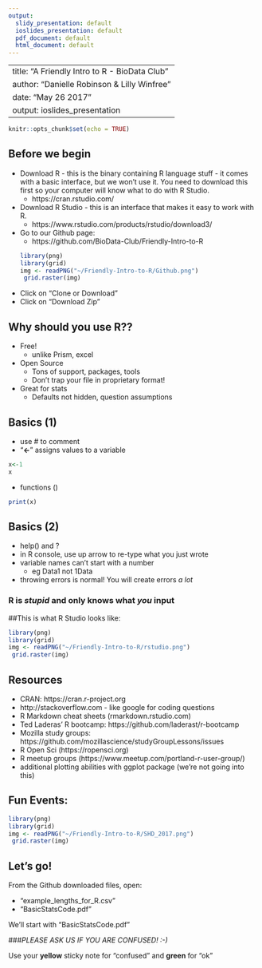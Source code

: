 ```yaml
---
output:
  slidy_presentation: default
  ioslides_presentation: default
  pdf_document: default
  html_document: default
---
```


---
title: "A Friendly Intro to R - BioData Club"
author: "Danielle Robinson & Lilly Winfree"
date: "May 26 2017"
output: ioslides_presentation
---

```r
knitr::opts_chunk$set(echo = TRUE)
```

## Before we begin
- Download R - this is the binary containing R language stuff - it comes with a basic interface, but we won't use it. You need to download this first so your computer will know what to do with R Studio.
    + https://cran.rstudio.com/
- Download R Studio - this is an interface that makes it easy to work with R.
    + https://www.rstudio.com/products/rstudio/download3/
- Go to our Github page: 
    + https://github.com/BioData-Club/Friendly-Intro-to-R
```r
library(png)
library(grid)
img <- readPNG("~/Friendly-Intro-to-R/Github.png")
 grid.raster(img)
```
- Click on "Clone or Download"
- Click on "Download Zip"

## Why should you use R??
- Free!
    + unlike Prism, excel
- Open Source 
    + Tons of support, packages, tools
    + Don't trap your file in proprietary format!
- Great for stats
    + Defaults not hidden, question assumptions

## Basics (1)
- use # to comment
- "**<-**" assigns values to a variable
```r
x<-1
x
```
- functions ()
```r
print(x)
```
## Basics (2)
- help() and ?
- in R console, use up arrow to re-type what you just wrote
- variable names can't start with a number
    + eg Data1 not 1Data
- throwing errors is normal! You will create errors _a lot_

### R is _stupid_ and only knows what _you_ input


##This is what R Studio looks like:
```r
library(png)
library(grid)
img <- readPNG("~/Friendly-Intro-to-R/rstudio.png")
 grid.raster(img)
```

## Resources
- CRAN: https://cran.r-project.org
- http://stackoverflow.com - like google for coding questions
- R Markdown cheat sheets (rmarkdown.rstudio.com)
- Ted Laderas' R bootcamp: https://github.com/laderast/r-bootcamp
- Mozilla study groups: https://github.com/mozillascience/studyGroupLessons/issues
- R Open Sci (https://ropensci.org)
- R meetup groups (https://www.meetup.com/portland-r-user-group/)
- additional plotting abilities with ggplot package (we're not going into this)

## Fun Events:
```r
library(png)
library(grid)
img <- readPNG("~/Friendly-Intro-to-R/SHD_2017.png")
 grid.raster(img)
```

## Let's go!
From the Github downloaded files, open:

- "example_lengths_for_R.csv"
- "BasicStatsCode.pdf"

We'll start with "BasicStatsCode.pdf" 


###_PLEASE ASK US IF YOU ARE CONFUSED! :-)_


Use your **yellow** sticky note for "confused" and **green** for "ok"


